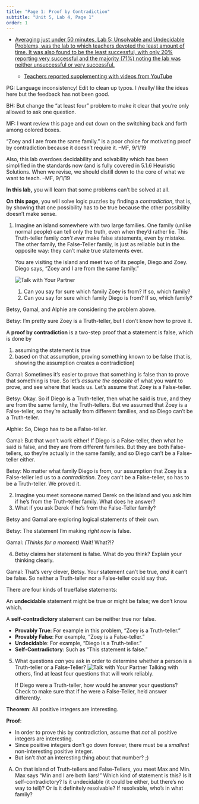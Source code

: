 ```yaml
---
title: "Page 1: Proof by Contradiction"
subtitle: "Unit 5, Lab 4, Page 1"
order: 1
---
```


::: todo
<ul>

<li>

<a href="https://docs.google.com/document/d/16N_lMTw3XytMWDJbknxRLrHBu5ZNDi0b5MJ8PJit7OE/edit" target="_blank">Averaging
just under 50 minutes, Lab 5: Unsolvable and Undecidable Problems, was
the lab to which teachers devoted the least amount of time. It was also
found to be the least successful, with only 20% reporting very
successful and the majority (71%) noting the lab was neither
unsuccessful or very successful.

<ul>

<li>Teachers reported supplementing with videos from YouTube</li>

</ul>

</a>

</li>

</ul>
:::

::: todo
<p>PG: Language inconsistency! Edit to clean up typos. I /really/ like
the ideas here but the feedback has not been good.</p>

<p>BH: But change the "at least four" problem to make it clear that
you're only allowed to ask one question.</p>

<p>MF: I want review this page and cut down on the switching back and
forth among colored boxes.</p>
:::

::: todo
"Zoey and I are from the same family." is a poor choice for motivating
proof by contradiction because it doesn't require it. --MF, 9/1/19

<p>Also, this lab overdoes decidability and solvability which has been
simplified in the standards now (and is fully covered in 5.1.6 Heuristic
Solutions. When we revise, we should distill down to the core of what we
want to teach. --MF, 9/1/19</p>
:::

::: learn
<p><strong>In this lab,</strong> you will learn that some problems can't
be solved at all.</p>

<p><strong>On this page,</strong> you will solve logic puzzles by
finding a <em>contradiction</em>, that is, by showing that one
possibility has to be true because the other possibility doesn't make
sense.</p>
:::

::: {#first .forYouToDo}
<ol>

<li>

Imagine an island somewhere with two large families. One family (unlike
normal people) can tell only the truth, even when they'd rather lie.
This Truth-teller family <em>can't ever</em> make false statements, even
by mistake. The other family, the False-Teller family, is just as
reliable but in the opposite way: they can't make true statements ever.

<p>You are visiting the island and meet two of its people, Diego and
Zoey. Diego says, "Zoey and I are from the same family."</p>

<img src="/img/icons/talk-with-your-partner.png" title="Talk with Your Partner" alt="Talk with Your Partner" class="imageRight"/>

<ol>

<li>Can you say for sure which family Zoey is from? If so, which
family?</li>

<li>Can you say for sure which family Diego is from? If so, which
family?</li>

</ol>

</li>

</ol>
:::

::: dialogue
::: stagedir
Betsy, Gamal, and Alphie are considering the problem above.
:::

<div>

Betsy: I'm pretty sure Zoey is a Truth-teller, but I don't know how to
prove it.

</div>

::: vocab
<p>

A <strong>proof by contradiction</strong> is a two-step proof that a
statement is false, which is done by

<ol>

<li>assuming the statement is true</li>

<li>based on that assumption, proving something known to be false (that
is, showing the assumption creates a contradiction)</li>

</ol>

</p>
:::

<div>

Gamal: Sometimes it's easier to prove that something is false than to
prove that something is true. So let's <em>assume the opposite</em> of
what you want to prove, and see where that leads us. Let's assume that
Zoey is a False-teller.

</div>

<div>

Betsy: Okay. So if Diego is a Truth-teller, then what he said is true,
and they are from the same family, the Truth-tellers. But we assumed
that Zoey is a False-teller, so they're actually from different
families, and so Diego can't be a Truth-teller.

</div>

<div>

Alphie: So, Diego has to be a False-teller.

</div>

<div>

Gamal: But that won't work either! If Diego is a False-teller, then what
he said is false, and they are from different families. But they are
both False-tellers, so they're actually in the same family, and so Diego
can't be a False-teller either.

</div>

<div>

Betsy: No matter what family Diego is from, our assumption that Zoey is
a False-teller led us to a <em>contradiction</em>. Zoey can't be a
False-teller, so has to be a Truth-teller. We proved it.

</div>
:::

::: forYouToDo
<ol start="2">

<li>Imagine you meet someone named Derek on the island and you ask him
if he's from the Truth-teller family. What does he answer?</li>

<li>What if you ask Derek if he's from the False-Teller family?</li>

</ol>
:::

::: dialogue
::: stagedir
Betsy and Gamal are exploring logical statements of their own.
:::

<div>

Betsy: The statement I'm making <em>right now</em> is false.

</div>

<div>

Gamal: <em>(Thinks for a moment)</em> Wait! What?!?

</div>
:::

::: forYouToDo
<ol start="4">

<li>Betsy claims her statement is false. What do <em>you</em> think?
Explain your thinking clearly.</li>

</ol>
:::

::: dialogue
<div>

Gamal: That's very clever, Betsy. Your statement can't be true,
<em>and</em> it can't be false. So neither a Truth-teller nor a
False-teller could say that.

</div>
:::

::: takeNote
There are four kinds of true/false statements:

::: vocabBig
<p>An <strong>undecidable</strong> statement might be true or might be
false; we don't know which.</p>

<p>A <strong>self-contradictory</strong> statement can be neither true
nor false.</p>
:::

<ul>

<li><strong>Provably True</strong>: For example in this problem, "Zoey
is a Truth-teller."</li>

<li><strong>Provably False</strong>: For example, "Zoey is a
False-teller."</li>

<li><strong>Undecidable</strong>: For example, "Diego is a
Truth-teller."</li>

<li><strong>Self-Contradictory</strong>: Such as "This statement is
false."</li>

</ul>
:::

::: ifTime
<ol start="5">

<li>

What questions <em>can</em> you ask in order to determine whether a
person is a Truth-teller or a False-Teller?
<img src="/img/icons/talk-with-your-partner-mini.png" title="Talk with Your Partner" alt="Talk with Your Partner" class="imageRight"/>
Talking with others, find at least four questions that will work
reliably.

::: endnote
If Diego were a Truth-teller, how would he answer your questions? Check
to make sure that if he were a False-Teller, he'd answer differently.
:::

</li>

</ol>
:::

::: endnote
<p><strong>Theorem</strong>: All positive integers are interesting.</p>

<p>

<strong>Proof</strong>:

<ul>

<li>In order to prove this by contradiction, assume that <em>not</em>
all positive integers are interesting.</li>

<li>Since positive integers don't go down forever, there must be a
<em>smallest</em> non-interesting positive integer.</li>

<li>But isn't <em>that</em> an interesting thing about that number?
;)</li>

</ul>

</p>
:::

::: takeItFurther
<ol type="A">

<li>On that island of Truth-tellers and False-Tellers, you meet Max and
Min. Max says "Min and I are both liars!" Which kind of statement is
this? Is it self-contradictory? Is it undecidable (it could be either,
but there's no way to tell)? Or is it definitely resolvable? If
resolvable, who's in what family?</li>

</ol>
:::
